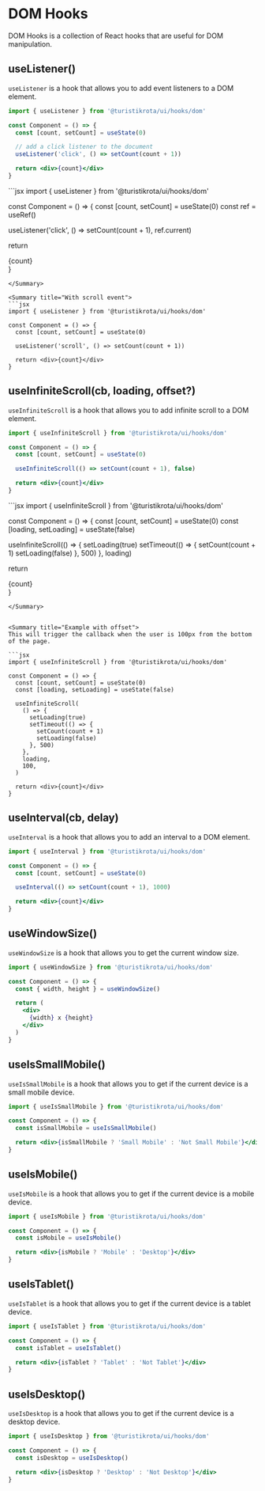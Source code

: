 
<Meta title='Hooks/DOM' />

# DOM Hooks

DOM Hooks is a collection of React hooks that are useful for DOM manipulation.

## useListener()

`useListener` is a hook that allows you to add event listeners to a DOM element.

```jsx
import { useListener } from '@turistikrota/ui/hooks/dom'

const Component = () => {
  const [count, setCount] = useState(0)

  // add a click listener to the document
  useListener('click', () => setCount(count + 1))

  return <div>{count}</div>
}
```

<Summary title="With an element">
```jsx
import { useListener } from '@turistikrota/ui/hooks/dom'

const Component = () => {
const [count, setCount] = useState(0)
const ref = useRef()

useListener('click', () => setCount(count + 1), ref.current)

return <div ref={ref}>{count}</div>
}

````
</Summary>

<Summary title="With scroll event">
```jsx
import { useListener } from '@turistikrota/ui/hooks/dom'

const Component = () => {
  const [count, setCount] = useState(0)

  useListener('scroll', () => setCount(count + 1))

  return <div>{count}</div>
}
````

</Summary>

## useInfiniteScroll(cb, loading, offset?)

`useInfiniteScroll` is a hook that allows you to add infinite scroll to a DOM element.

```jsx
import { useInfiniteScroll } from '@turistikrota/ui/hooks/dom'

const Component = () => {
  const [count, setCount] = useState(0)

  useInfiniteScroll(() => setCount(count + 1), false)

  return <div>{count}</div>
}
```

<Summary title="Example with loading state">
```jsx
import { useInfiniteScroll } from '@turistikrota/ui/hooks/dom'

const Component = () => {
const [count, setCount] = useState(0)
const [loading, setLoading] = useState(false)

useInfiniteScroll(() => {
setLoading(true)
setTimeout(() => {
setCount(count + 1)
setLoading(false)
}, 500)
}, loading)

return <div>{count}</div>
}

````
</Summary>


<Summary title="Example with offset">
This will trigger the callback when the user is 100px from the bottom of the page.

```jsx
import { useInfiniteScroll } from '@turistikrota/ui/hooks/dom'

const Component = () => {
  const [count, setCount] = useState(0)
  const [loading, setLoading] = useState(false)

  useInfiniteScroll(
    () => {
      setLoading(true)
      setTimeout(() => {
        setCount(count + 1)
        setLoading(false)
      }, 500)
    },
    loading,
    100,
  )

  return <div>{count}</div>
}
````

</Summary>

## useInterval(cb, delay)

`useInterval` is a hook that allows you to add an interval to a DOM element.

```jsx
import { useInterval } from '@turistikrota/ui/hooks/dom'

const Component = () => {
  const [count, setCount] = useState(0)

  useInterval(() => setCount(count + 1), 1000)

  return <div>{count}</div>
}
```

## useWindowSize()

`useWindowSize` is a hook that allows you to get the current window size.

```jsx
import { useWindowSize } from '@turistikrota/ui/hooks/dom'

const Component = () => {
  const { width, height } = useWindowSize()

  return (
    <div>
      {width} x {height}
    </div>
  )
}
```

## useIsSmallMobile()

`useIsSmallMobile` is a hook that allows you to get if the current device is a small mobile device.

```jsx
import { useIsSmallMobile } from '@turistikrota/ui/hooks/dom'

const Component = () => {
  const isSmallMobile = useIsSmallMobile()

  return <div>{isSmallMobile ? 'Small Mobile' : 'Not Small Mobile'}</div>
}
```

## useIsMobile()

`useIsMobile` is a hook that allows you to get if the current device is a mobile device.

```jsx
import { useIsMobile } from '@turistikrota/ui/hooks/dom'

const Component = () => {
  const isMobile = useIsMobile()

  return <div>{isMobile ? 'Mobile' : 'Desktop'}</div>
}
```

## useIsTablet()

`useIsTablet` is a hook that allows you to get if the current device is a tablet device.

```jsx
import { useIsTablet } from '@turistikrota/ui/hooks/dom'

const Component = () => {
  const isTablet = useIsTablet()

  return <div>{isTablet ? 'Tablet' : 'Not Tablet'}</div>
}
```

## useIsDesktop()

`useIsDesktop` is a hook that allows you to get if the current device is a desktop device.

```jsx
import { useIsDesktop } from '@turistikrota/ui/hooks/dom'

const Component = () => {
  const isDesktop = useIsDesktop()

  return <div>{isDesktop ? 'Desktop' : 'Not Desktop'}</div>
}
```
